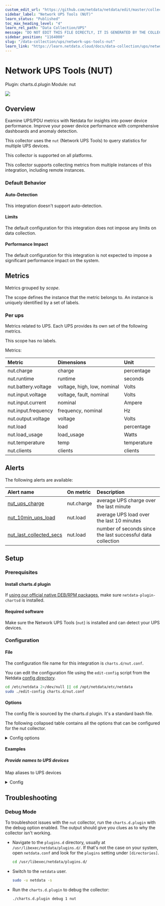 ```yaml
---
custom_edit_url: "https://github.com/netdata/netdata/edit/master/collectors/charts.d.plugin/nut/metadata.yaml"
sidebar_label: "Network UPS Tools (NUT)"
learn_status: "Published"
toc_max_heading_level: "4"
learn_rel_path: "Data Collection/UPS"
message: "DO NOT EDIT THIS FILE DIRECTLY, IT IS GENERATED BY THE COLLECTOR'S metadata.yaml FILE"
sidebar_position: "1164000"
slug: "/data-collection/ups/network-ups-tools-nut"
learn_link: "https://learn.netdata.cloud/docs/data-collection/ups/network-ups-tools-nut"
---
```



# Network UPS Tools (NUT)

Plugin: charts.d.plugin
Module: nut

<img src="https://img.shields.io/badge/maintained%20by-Netdata-%2300ab44" />

## Overview

Examine UPS/PDU metrics with Netdata for insights into power device performance. Improve your power device performance with comprehensive dashboards and anomaly detection.

This collector uses the `nut` (Network UPS Tools) to query statistics for multiple UPS devices.

This collector is supported on all platforms.

This collector supports collecting metrics from multiple instances of this integration, including remote instances.


### Default Behavior

#### Auto-Detection

This integration doesn't support auto-detection.

#### Limits

The default configuration for this integration does not impose any limits on data collection.

#### Performance Impact

The default configuration for this integration is not expected to impose a significant performance impact on the system.


## Metrics

Metrics grouped by *scope*.

The scope defines the instance that the metric belongs to. An instance is uniquely identified by a set of labels.



### Per ups

Metrics related to UPS. Each UPS provides its own set of the following metrics.

This scope has no labels.

Metrics:

| Metric | Dimensions | Unit |
|:------|:----------|:----|
| nut.charge | charge | percentage |
| nut.runtime | runtime | seconds |
| nut.battery.voltage | voltage, high, low, nominal | Volts |
| nut.input.voltage | voltage, fault, nominal | Volts |
| nut.input.current | nominal | Ampere |
| nut.input.frequency | frequency, nominal | Hz |
| nut.output.voltage | voltage | Volts |
| nut.load | load | percentage |
| nut.load_usage | load_usage | Watts |
| nut.temperature | temp | temperature |
| nut.clients | clients | clients |



## Alerts


The following alerts are available:

| Alert name  | On metric | Description |
|:------------|:----------|:------------|
| [ nut_ups_charge ](https://github.com/netdata/netdata/blob/master/health/health.d/nut.conf) | nut.charge | average UPS charge over the last minute |
| [ nut_10min_ups_load ](https://github.com/netdata/netdata/blob/master/health/health.d/nut.conf) | nut.load | average UPS load over the last 10 minutes |
| [ nut_last_collected_secs ](https://github.com/netdata/netdata/blob/master/health/health.d/nut.conf) | nut.load | number of seconds since the last successful data collection |


## Setup

### Prerequisites

#### Install charts.d plugin

If [using our official native DEB/RPM packages](/docs/maintaining/update-netdata-agents#determine-which-installation-method-you-used), make sure `netdata-plugin-chartsd` is installed.


#### Required software

Make sure the Network UPS Tools (`nut`) is installed and can detect your UPS devices.


### Configuration

#### File

The configuration file name for this integration is `charts.d/nut.conf`.


You can edit the configuration file using the `edit-config` script from the
Netdata [config directory](/docs/configuring/configuration#the-netdata-config-directory).

```bash
cd /etc/netdata 2>/dev/null || cd /opt/netdata/etc/netdata
sudo ./edit-config charts.d/nut.conf
```
#### Options

The config file is sourced by the charts.d plugin. It's a standard bash file.

The following collapsed table contains all the options that can be configured for the nut collector.


<details><summary>Config options</summary>

| Name | Description | Default | Required |
|:----|:-----------|:-------|:--------:|
| nut_ups | A space separated list of UPS names. If empty, the list returned by `upsc -l` will be used. |  | False |
| nut_names | Each line represents an alias for one UPS. If empty, the FQDN will be used. |  | False |
| nut_timeout | How long to wait for nut to respond. | 2 | False |
| nut_clients_chart | Set this to 1 to enable another chart showing the number of UPS clients connected to `upsd`. | 1 | False |
| nut_update_every | The data collection frequency. If unset, will inherit the netdata update frequency. | 2 | False |
| nut_priority | The charts priority on the dashboard | 90000 | False |
| nut_retries | The number of retries to do in case of failure before disabling the collector. | 10 | False |

</details>

#### Examples

##### Provide names to UPS devices

Map aliases to UPS devices

<details><summary>Config</summary>

```yaml
# a space separated list of UPS names
# if empty, the list returned by 'upsc -l' will be used
#nut_ups=

# each line represents an alias for one UPS
# if empty, the FQDN will be used
nut_names["XXXXXX"]="UPS-office"
nut_names["YYYYYY"]="UPS-rack"

# how much time in seconds, to wait for nut to respond
#nut_timeout=2

# set this to 1, to enable another chart showing the number
# of UPS clients connected to upsd
#nut_clients_chart=1

# the data collection frequency
# if unset, will inherit the netdata update frequency
#nut_update_every=2

# the charts priority on the dashboard
#nut_priority=90000

# the number of retries to do in case of failure
# before disabling the module
#nut_retries=10

```
</details>



## Troubleshooting

### Debug Mode

To troubleshoot issues with the `nut` collector, run the `charts.d.plugin` with the debug option enabled. The output
should give you clues as to why the collector isn't working.

- Navigate to the `plugins.d` directory, usually at `/usr/libexec/netdata/plugins.d/`. If that's not the case on
  your system, open `netdata.conf` and look for the `plugins` setting under `[directories]`.

  ```bash
  cd /usr/libexec/netdata/plugins.d/
  ```

- Switch to the `netdata` user.

  ```bash
  sudo -u netdata -s
  ```

- Run the `charts.d.plugin` to debug the collector:

  ```bash
  ./charts.d.plugin debug 1 nut
  ```


